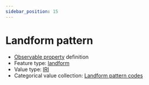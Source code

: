 ```yaml
---
sidebar_position: 15
---
```



# Landform pattern

- [Observable property](/viewers/dawe-vocabs?uri=https://linked.data.gov.au/def/nrm/58e4aba5-78c3-4361-b08a-ae39a93c8cb0) definition
- Feature type: [landform](http://linked.data.gov.au/def/tern-cv/2cf3ed29-440e-4a50-9bbc-5aab30df9fcd)
- Value type: [IRI](https://w3id.org/tern/ontologies/tern/IRI)
- Categorical value collection: [Landform pattern codes](/viewers/dawe-vocabs?uri=https://linked.data.gov.au/def/nrm/19d91a7a-2733-4b84-9d2b-4bda4808c003)

<Example protocolModule="plot-description" observableProperty="https://linked.data.gov.au/def/nrm/58e4aba5-78c3-4361-b08a-ae39a93c8cb0" />
